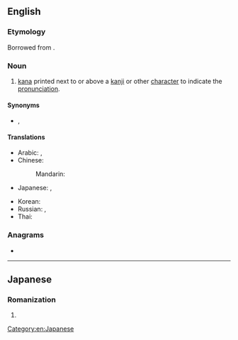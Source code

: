 ==English==
{{wikipedia}}
{{examples-right|{{ja-usex|彼、私のこと何か言ってました？|^かれ、 わたし の こと なに か いって ました？|Did he say anything about me?}}}}

===Etymology===
Borrowed from {{bor|en|ja|振り仮名|tr=furigana|lit=assigned phonetic character}}.

===Noun===
{{en-noun|-}}

# [[kana]] printed next to or above a [[kanji]] or other [[character]] to indicate the [[pronunciation]].

====Synonyms====
* {{l|en|ruby}}, {{l|en|rubi}}

====Translations====
{{trans-top|furigana}}
* Arabic: {{t|ar|فُورِيغَانَا|f|tr=furigānā}}, {{t|ar|فُورِيغَانَا|f|tr=furiḡānā}}
* Chinese:
*: Mandarin: {{t+|cmn|振假名|tr=zhènjiǎmíng|sc=Hani}}
* Japanese: {{t+|ja|振り仮名|tr=ふりがな, furigana}}, {{t+|ja|ルビ|tr=rubi|sc=Jpan}}
{{trans-mid}}
* Korean: {{t|ko|후리가나}}
* Russian: {{t|ru|фурига́на|f}}, {{t+|ru|ру́би|m}}
* Thai: {{t|th|ฟุริงะนะ|tr=fúríngáná}}
{{trans-bottom}}

===Anagrams===
* {{anagrams|en|a=aafginru|Garifuna|Garífuna|fungaria}}

[[Category:en:Japanese]]

----

==Japanese==

===Romanization===
{{ja-romaji}}

# {{ja-romanization of|ふりがな}}